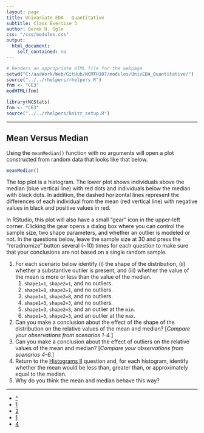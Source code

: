 ```yaml
---
layout: page
title: Univariate EDA - Quantitative
subtitle: Class Exercise 3
author: Derek H. Ogle
css: "/css/modules.css"
output:
  html_document:
    self_contained: no
---
```


```r
# Renders an appropriate HTML file for the webpage
setwd("C:/aaaWork/Web/GitHub/NCMTH107/modules/UnivEDA_Quantitative/")
source("../../rhelpers/rhelpers.R")
fnm <- "CE3"
modHTML(fnm)
```

```r
library(NCStats)
fnm <- "CE3"
source("../../rhelpers/knitr_setup.R")
```

----

## Mean Versus Median

Using the `meanMedian()` function with no arguments will open a plot constructed from random data that looks like that below.

```r
meanMedian()
```

The top plot is a histogram.  The lower plot shows individuals above the median (blue vertical line) with red dots and individuals below the median with black dots.  In addition, the dashed horizontal lines represent the differences of each individual from the mean (red vertical line) with negative values in black and positive values in red.

In RStudio, this plot will also have a small "gear" icon in the upper-left corner.  Clicking the gear opens a dialog box where you can control the sample size, two shape parameters, and whether an outlier is modeled or not.  In the questions below, leave the sample size at 30 and press the "reradnomize" button several (~10) times for each question to make sure that your conclusions are not based on a single random sample.

1. For each scenario below identify (i) the shape of the distribution, (ii) whether a substantive outlier is present, and (iii) whether the value of the mean is more or less than the value of the median.
    1. `shape1=1`, `shape2=1`, and no outliers.
    1. `shape1=8`, `shape2=1`, and no outliers.
    1. `shape1=1`, `shape2=8`, and no outliers.
    1. `shape1=3`, `shape2=3`, and no outliers.
    1. `shape1=3`, `shape2=3`, and an outlier at the `min`.
    1. `shape1=3`, `shape2=3`, and an outlier at the `max`.
1. Can you make a conclusion about the effect of the shape of the distribution on the relative values of the mean and median?  [*Compare your observations from scenarios 1-4.*] 
1. Can you make a conclusion about the effect of outliers on the relative values of the mean and median?  [*Compare your observations from scenarios 4-6.*]
1. Return to the [Histograms II](#histograms-ii) question and, for each histogram, identify whether the mean would be less than, greater than, or approximately equal to the median.
1. Why do you think the mean and median behave this way?

----

<div class="text-center">
<ul class="pagination pagination-lg">
  <li><a href="index.html">^</a></li>
  <li><a href="CE1.html">1</a></li>
  <li><a href="CE2.html">2</a></li>
  <li class="active"><a href="#">1</a></li>
  <li><a href="CE4.html">4</a></li>
</ul>
